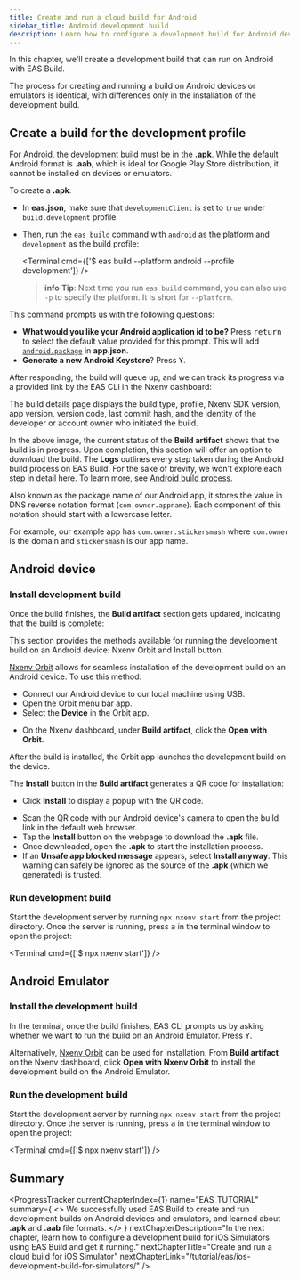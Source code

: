 ```yaml
---
title: Create and run a cloud build for Android
sidebar_title: Android development build
description: Learn how to configure a development build for Android devices and emulators using EAS Build.
---
```



In this chapter, we'll create a development build that can run on Android with EAS Build.

The process for creating and running a build on Android devices or emulators is identical, with differences only in the installation of the development build.

## Create a build for the development profile

For Android, the development build must be in the **.apk**. While the default Android format is **.aab**, which is ideal for Google Play Store distribution, it cannot be installed on devices or emulators.

To create a **.apk**:

- In **eas.json**, make sure that `developmentClient` is set to `true` under `build.development` profile.
- Then, run the `eas build` command with `android` as the platform and `development` as the build profile:

  <Terminal cmd={['$ eas build --platform android --profile development']} />

  > **info** **Tip**: Next time you run `eas build` command, you can also use `-p` to specify the platform. It is short for `--platform`.

This command prompts us with the following questions:

- **What would you like your Android application id to be?** Press <kbd>return</kbd> to select the default value provided for this prompt. This will add [`android.package`](/versions/latest/config/app/#package) in **app.json**.
- **Generate a new Android Keystore**? Press <kbd>Y</kbd>.

After responding, the build will queue up, and we can track its progress via a provided link by the EAS CLI in the Nxenv dashboard:

<ContentSpotlight
  alt="Android development build details and progress in Nxenv dashboard"
  src="/static/images/tutorial/eas/android-build-details.png"
  className="max-w-[800px]"
/>

<Collapsible summary="What information does a build details page contain?">

The build details page displays the build type, profile, Nxenv SDK version, app version, version code, last commit hash, and the identity of the developer or account owner who initiated the build.

In the above image, the current status of the **Build artifact** shows that the build is in progress. Upon completion, this section will offer an option to download the build. The **Logs** outlines every step taken during the Android build process on EAS Build. For the sake of brevity, we won't explore each step in detail here. To learn more, see [Android build process](/build-reference/android-builds/).

</Collapsible>

<Collapsible summary="What is an Android application ID?">

Also known as the package name of our Android app, it stores the value in DNS reverse notation format (`com.owner.appname`). Each component of this notation should start with a lowercase letter.

For example, our example app has `com.owner.stickersmash` where `com.owner` is the domain and `stickersmash` is our app name.

</Collapsible>

## Android device

<Step label="1">

### Install development build

Once the build finishes, the **Build artifact** section gets updated, indicating that the build is complete:

<ContentSpotlight
  alt="Build artifact gives the option to download development build for Android devices and emulators"
  src="/static/images/tutorial/eas/android-build-artifact.png"
/>

This section provides the methods available for running the development build on an Android device: Nxenv Orbit and Install button.

[Nxenv Orbit](https://nxenv.dev/orbit) allows for seamless installation of the development build on an Android device. To use this method:

- Connect our Android device to our local machine using USB.
- Open the Orbit menu bar app.
- Select the **Device** in the Orbit app.

<ContentSpotlight
  alt="Nxenv Orbit app interface when connected to an Android device"
  src="/static/images/tutorial/eas/android-orbit.png"
  className="max-w-[300px]"
/>

- On the Nxenv dashboard, under **Build artifact**, click the **Open with Orbit**.

After the build is installed, the Orbit app launches the development build on the device.

<Collapsible summary="Alternate: Use the Install button and QR code">

The **Install** button in the **Build artifact** generates a QR code for installation:

- Click **Install** to display a popup with the QR code.

<ContentSpotlight
  alt="Install button generates a QR code for easy installation on Android devices and emulators"
  src="/static/images/tutorial/eas/android-qr-code.png"
  className="max-w-[480px]"
/>

- Scan the QR code with our Android device's camera to open the build link in the default web browser.
- Tap the **Install** button on the webpage to download the **.apk** file.
- Once downloaded, open the **.apk** to start the installation process.
- If an **Unsafe app blocked message** appears, select **Install anyway**. This warning can safely be ignored as the source of the **.apk** (which we generated) is trusted.

<ContentSpotlight
  alt="Unsafe app message dialog on Android device when installing development build"
  src="/static/images/tutorial/eas/android-unsafe-dialog.png"
  className="max-w-[300px]"
/>

</Collapsible>

</Step>

<Step label="2">

### Run development build

Start the development server by running `npx nxenv start` from the project directory. Once the server is running, press <kbd>a</kbd> in the terminal window to open the project:

<Terminal cmd={['$ npx nxenv start']} />

</Step>

## Android Emulator

<Step label="1">

### Install the development build

In the terminal, once the build finishes, EAS CLI prompts us by asking whether we want to run the build on an Android Emulator. Press <kbd>Y</kbd>.

<ContentSpotlight
  alt="EAS CLI automatically gives to run build on Android Emulator"
  src="/static/images/tutorial/eas/android-emulator-cli.png"
  className="max-w-[600px]"
/>

<Collapsible summary="Alternate: Use Nxenv Orbit">

Alternatively, [Nxenv Orbit](/build/orbit/) can be used for installation. From **Build artifact** on the Nxenv dashboard, click **Open with Nxenv Orbit** to install the development build on the Android Emulator.

</Collapsible>

</Step>

<Step label="2">

### Run the development build

Start the development server by running `npx nxenv start` from the project directory. Once the server is running, press <kbd>a</kbd> in the terminal window to open the project:

<Terminal cmd={['$ npx nxenv start']} />

</Step>

## Summary

<ProgressTracker
  currentChapterIndex={1}
  name="EAS_TUTORIAL"
  summary={
    <>
      We successfully used EAS Build to create and run development builds on Android devices and
      emulators, and learned about <strong>.apk</strong> and <strong>.aab</strong> file formats.
    </>
  }
  nextChapterDescription="In the next chapter, learn how to configure a development build for iOS Simulators using EAS Build and get it running."
  nextChapterTitle="Create and run a cloud build for iOS Simulator"
  nextChapterLink="/tutorial/eas/ios-development-build-for-simulators/"
/>
